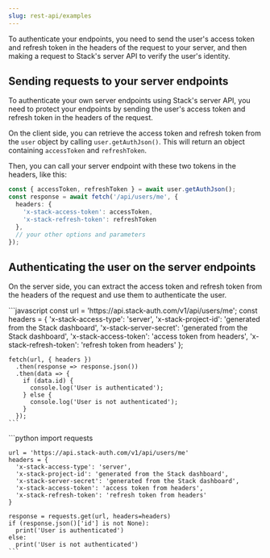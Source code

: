 ```yaml
---
slug: rest-api/examples
---
```


To authenticate your endpoints, you need to send the user's access token and refresh token in the headers of the request to your server, and then making a request to Stack's server API to verify the user's identity.

## Sending requests to your server endpoints

To authenticate your own server endpoints using Stack's server API, you need to protect your endpoints by sending the user's access token and refresh token in the headers of the request.

On the client side, you can retrieve the access token and refresh token from the `user` object by calling `user.getAuthJson()`. This will return an object containing `accessToken` and `refreshToken`.

Then, you can call your server endpoint with these two tokens in the headers, like this:

```typescript
const { accessToken, refreshToken } = await user.getAuthJson();
const response = await fetch('/api/users/me', {
  headers: {
    'x-stack-access-token': accessToken,
    'x-stack-refresh-token': refreshToken
  },
  // your other options and parameters
});
```

## Authenticating the user on the server endpoints

On the server side, you can extract the access token and refresh token from the headers of the request and use them to authenticate the user.

<Tabs>
  <Tab title="Node.js">
    ```javascript
    const url = 'https://api.stack-auth.com/v1/api/users/me';
    const headers = {
      'x-stack-access-type': 'server',
      'x-stack-project-id': 'generated from the Stack dashboard',
      'x-stack-server-secret': 'generated from the Stack dashboard',
      'x-stack-access-token': 'access token from headers',
      'x-stack-refresh-token': 'refresh token from headers'
    };

    fetch(url, { headers })
      .then(response => response.json())
      .then(data => {
        if (data.id) {
          console.log('User is authenticated');
        } else {
          console.log('User is not authenticated');
        }
      });
    ```
  </Tab>

  <Tab title="Python">
   ```python
    import requests

    url = 'https://api.stack-auth.com/v1/api/users/me'
    headers = {
      'x-stack-access-type': 'server',
      'x-stack-project-id': 'generated from the Stack dashboard',
      'x-stack-server-secret': 'generated from the Stack dashboard',
      'x-stack-access-token': 'access token from headers',
      'x-stack-refresh-token': 'refresh token from headers'
    }

    response = requests.get(url, headers=headers)
    if (response.json()['id'] is not None):
      print('User is authenticated')
    else:
      print('User is not authenticated')
    ```
  </Tab>
</Tabs>

